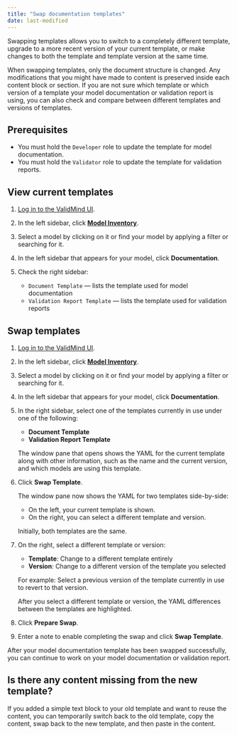 ```yaml
---
title: "Swap documentation templates"
date: last-modified
---
```


Swapping templates allows you to switch to a completely different template, upgrade to a more recent version of your current template, or make changes to both the template and template version at the same time.

When swapping templates, only the document structure is changed. Any modifications that you might have made to content is preserved inside each content block or section. If you are not sure which template or which version of a template your model documentation or validation report is using, you can also check and compare between different templates and versions of templates.

## Prerequisites

- You must hold the `Developer` role to update the template for model documentation.
- You must hold the `Validator` role to update the template for validation reports.

## View current templates

1. [Log in to the ValidMind UI]({{< var vm_ui >}}).

2. In the left sidebar, click [**Model Inventory**](https://app.prod.validmind.ai/model-inventory).

3. Select a model by clicking on it or find your model by applying a filter or searching for it.

4. In the left sidebar that appears for your model, click **Documentation**.

5. Check the right sidebar: 

   - `Document Template` — lists the template used for model documentation
   - `Validation Report Template` — lists the template used for validation reports

## Swap templates

1. [Log in to the ValidMind UI]({{< var vm_ui >}}).

2. In the left sidebar, click [**Model Inventory**](https://app.prod.validmind.ai/model-inventory).

3. Select a model by clicking on it or find your model by applying a filter or searching for it.

4. In the left sidebar that appears for your model, click **Documentation**.

5. In the right sidebar, select one of the templates currently in use under one of the following:
   
   - **Document Template** 
   - **Validation Report Template**
   
   The window pane that opens shows the YAML for the current template along with other information, such as the name and the current version, and which models are using this template.

6. Click **Swap Template**. 
   
   The window pane now shows the YAML for two templates side-by-side:
   
      - On the left, your current template is shown.
      - On the right, you can select a different template and version.
   
   Initially, both templates are the same. 

7. On the right, select a different template or version:
   
   - **Template**: Change to a different template entirely
   - **Version**: Change to a different version of the template you selected
   
   For example: Select a previous version of the template currently in use to revert to that version. 
   
   After you select a different template or version, the YAML differences between the templates are highlighted. 

8. Click **Prepare Swap**.

9. Enter a note to enable completing the swap and click **Swap Template**.

After your model documentation template has been swapped successfully, you can continue to work on your model documentation or validation report.

::: {.callout-tip}
## Is there any content missing from the new template?
If you added a simple text block to your old template and want to reuse the content, you can temporarily switch back to the old template, copy the content, swap back to the new template, and then paste in the content.
:::

<!---
## Troubleshooting

[Include any common issues or errors that may arise during the task and how to resolve them.]


## What's next

- [Get started with the ValidMind Developer Framework](get-started-developer-framework.qmd)
--->
